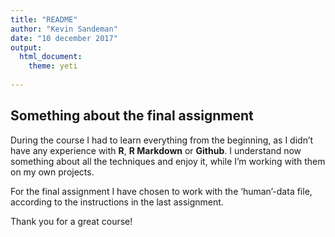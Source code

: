 ```yaml
---
title: "README"
author: "Kevin Sandeman"
date: "10 december 2017"
output:
  html_document:
    theme: yeti
   
---
```


## Something about the final assignment

During the course I had to learn everything from the beginning, as I didn't have any experience with **R**, **R Markdown** or **Github**. I understand now something about all the techniques and enjoy it, while I'm working with them on my own projects.

For the final assignment I have chosen to work with the 'human'-data file, according to the instructions in the last assignment.

Thank you for a great course!

